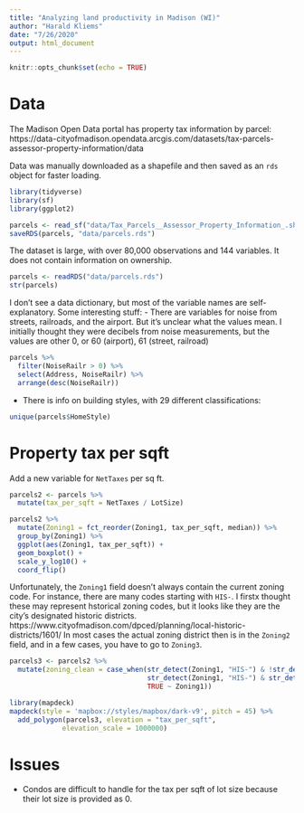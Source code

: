 ```yaml
---
title: "Analyzing land productivity in Madison (WI)"
author: "Harald Kliems"
date: "7/26/2020"
output: html_document
---
```


```r
knitr::opts_chunk$set(echo = TRUE)
```

# Data
The Madison Open Data portal has property tax information by parcel: https://data-cityofmadison.opendata.arcgis.com/datasets/tax-parcels-assessor-property-information/data

Data was manually downloaded as a shapefile and then saved as an `rds` object for faster loading.

```r
library(tidyverse)
library(sf)
library(ggplot2)
```


```r
parcels <- read_sf("data/Tax_Parcels__Assessor_Property_Information_.shp")
saveRDS(parcels, "data/parcels.rds")
```
The dataset is large, with over 80,000 observations and 144 variables. It does not contain information on ownership.

```r
parcels <- readRDS("data/parcels.rds")
str(parcels)
```
I don't see a data dictionary, but most of the variable names are self-explanatory. Some interesting stuff:
- There are variables for noise from streets, railroads, and the airport. But it's unclear what the values mean. I initially thought they were decibels from noise measurements, but the values are other 0, or 60 (airport), 61 (street, railroad)

```r
parcels %>% 
  filter(NoiseRailr > 0) %>% 
  select(Address, NoiseRailr) %>% 
  arrange(desc(NoiseRailr))
```
- There is info on building styles, with 29 different classifications:
```r
unique(parcels$HomeStyle)
```
# Property tax per sqft
Add a new variable for `NetTaxes` per sq ft.

```r
parcels2 <- parcels %>% 
  mutate(tax_per_sqft = NetTaxes / LotSize)
```



```r
parcels2 %>% 
  mutate(Zoning1 = fct_reorder(Zoning1, tax_per_sqft, median)) %>% 
  group_by(Zoning1) %>% 
  ggplot(aes(Zoning1, tax_per_sqft)) +
  geom_boxplot() +
  scale_y_log10() +
  coord_flip()
```
Unfortunately, the `Zoning1` field doesn't always contain the current zoning code. For instance, there are many codes starting with `HIS-`. I firstx thought these may represent hstorical zoning codes, but it looks like they are the city's designated historic districts. https://www.cityofmadison.com/dpced/planning/local-historic-districts/1601/ In most cases the actual zoning district then is in the `Zoning2` field, and in a few cases, you have to go to `Zoning3`.

```r
parcels3 <- parcels2 %>% 
  mutate(zoning_clean = case_when(str_detect(Zoning1, "HIS-") & !str_detect(Zoning2, "HIS-") ~ Zoning2,
                                  str_detect(Zoning1, "HIS-") & str_detect(Zoning2, "HIS-") ~ Zoning3,
                                  TRUE ~ Zoning1))
```



```r
library(mapdeck)
mapdeck(style = 'mapbox://styles/mapbox/dark-v9', pitch = 45) %>% 
  add_polygon(parcels3, elevation = "tax_per_sqft",
             elevation_scale = 1000000)
```

# Issues
- Condos are difficult to handle for the tax per sqft of lot size because their lot size is provided as 0.